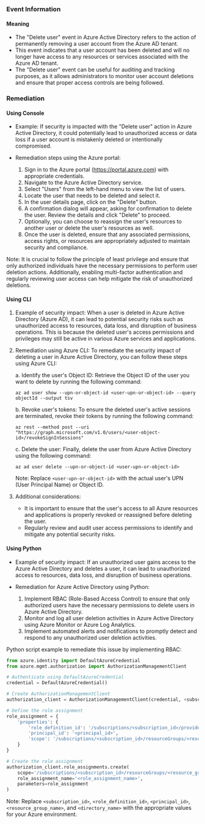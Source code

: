 
### Event Information

#### Meaning

- The "Delete user" event in Azure Active Directory refers to the action of permanently removing a user account from the Azure AD tenant.
- This event indicates that a user account has been deleted and will no longer have access to any resources or services associated with the Azure AD tenant.
- The "Delete user" event can be useful for auditing and tracking purposes, as it allows administrators to monitor user account deletions and ensure that proper access controls are being followed.

### Remediation

#### Using Console

- Example: If security is impacted with the "Delete user" action in Azure Active Directory, it could potentially lead to unauthorized access or data loss if a user account is mistakenly deleted or intentionally compromised.

- Remediation steps using the Azure portal:
  1. Sign in to the Azure portal (https://portal.azure.com) with appropriate credentials.
  2. Navigate to the Azure Active Directory service.
  3. Select "Users" from the left-hand menu to view the list of users.
  4. Locate the user that needs to be deleted and select it.
  5. In the user details page, click on the "Delete" button.
  6. A confirmation dialog will appear, asking for confirmation to delete the user. Review the details and click "Delete" to proceed.
  7. Optionally, you can choose to reassign the user's resources to another user or delete the user's resources as well.
  8. Once the user is deleted, ensure that any associated permissions, access rights, or resources are appropriately adjusted to maintain security and compliance.

Note: It is crucial to follow the principle of least privilege and ensure that only authorized individuals have the necessary permissions to perform user deletion actions. Additionally, enabling multi-factor authentication and regularly reviewing user access can help mitigate the risk of unauthorized deletions.

#### Using CLI

1. Example of security impact: When a user is deleted in Azure Active Directory (Azure AD), it can lead to potential security risks such as unauthorized access to resources, data loss, and disruption of business operations. This is because the deleted user's access permissions and privileges may still be active in various Azure services and applications.

2. Remediation using Azure CLI: To remediate the security impact of deleting a user in Azure Active Directory, you can follow these steps using Azure CLI:

   a. Identify the user's Object ID: Retrieve the Object ID of the user you want to delete by running the following command:
      ```
      az ad user show --upn-or-object-id <user-upn-or-object-id> --query objectId --output tsv
      ```

   b. Revoke user's tokens: To ensure the deleted user's active sessions are terminated, revoke their tokens by running the following command:
      ```
      az rest --method post --uri "https://graph.microsoft.com/v1.0/users/<user-object-id>/revokeSignInSessions"
      ```

   c. Delete the user: Finally, delete the user from Azure Active Directory using the following command:
      ```
      az ad user delete --upn-or-object-id <user-upn-or-object-id>
      ```

   Note: Replace `<user-upn-or-object-id>` with the actual user's UPN (User Principal Name) or Object ID.

3. Additional considerations:
   - It is important to ensure that the user's access to all Azure resources and applications is properly revoked or reassigned before deleting the user.
   - Regularly review and audit user access permissions to identify and mitigate any potential security risks.

#### Using Python

- Example of security impact: If an unauthorized user gains access to the Azure Active Directory and deletes a user, it can lead to unauthorized access to resources, data loss, and disruption of business operations.

- Remediation for Azure Active Directory using Python:
  1. Implement RBAC (Role-Based Access Control) to ensure that only authorized users have the necessary permissions to delete users in Azure Active Directory.
  2. Monitor and log all user deletion activities in Azure Active Directory using Azure Monitor or Azure Log Analytics.
  3. Implement automated alerts and notifications to promptly detect and respond to any unauthorized user deletion activities.

Python script example to remediate this issue by implementing RBAC:

```python
from azure.identity import DefaultAzureCredential
from azure.mgmt.authorization import AuthorizationManagementClient

# Authenticate using DefaultAzureCredential
credential = DefaultAzureCredential()

# Create AuthorizationManagementClient
authorization_client = AuthorizationManagementClient(credential, <subscription_id>)

# Define the role assignment
role_assignment = {
    'properties': {
        'role_definition_id': '/subscriptions/<subscription_id>/providers/Microsoft.Authorization/roleDefinitions/<role_definition_id>',
        'principal_id': '<principal_id>',
        'scope': '/subscriptions/<subscription_id>/resourceGroups/<resource_group_name>/providers/Microsoft.AzureActiveDirectory/<directory_name>'
    }
}

# Create the role assignment
authorization_client.role_assignments.create(
    scope='/subscriptions/<subscription_id>/resourceGroups/<resource_group_name>/providers/Microsoft.AzureActiveDirectory/<directory_name>',
    role_assignment_name='<role_assignment_name>',
    parameters=role_assignment
)
```

Note: Replace `<subscription_id>`, `<role_definition_id>`, `<principal_id>`, `<resource_group_name>`, and `<directory_name>` with the appropriate values for your Azure environment.


